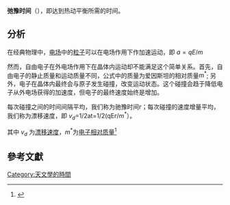 {{Otheruses|subject=热动平衡所需的弛豫时间|other=核磁共振的弛緩|弛緩 (核磁共振)}}

'''弛豫时间'''（{{lang|en|Relaxation Time}}），即达到热动平衡所需的时间。

== 分析 ==
在经典物理中，[[电场|电场]]中的[[粒子|粒子]]可以在电场作用下作加速运动，即 <math>a=qE/m</math>

然而，自由电子在外电场作用下在晶体内运动却不能满足这个简单关系。首先，自由电子的静止质量和运动质量不同，公式中的质量为爱因斯坦的相对质量<math>m^*</math>; 另外，电子在晶体内最终会与原子发生碰撞，改变运动状态。这个碰撞会趋于降低电子从外电场获得的加速度，但电子的最终速度始终是增加。

每次碰撞之间的时间间隔平均，我们称为驰豫时间г；每次碰撞的速度增量平均，我们称为漂移速度，即
<math>v_{d}</math>=1/2at=1/2(qEг/<math>m^*</math>）。

其中 <math>v_{d}</math> 为[[漂移速度|漂移速度]]，<math>m^*</math>为[[电子相对质量|电子相对质量]]<ref>{{cite book | last = Green | first = Martin.A | authorlink = | coauthors = | title = Solar Cell-operation principles,technology and system applications | publisher = the Universiity of New South Wales | date = 1998-12 | location = Australia | pages = 34-35 | url = | doi = | id = | isbn = 0-13-82270 }}</ref>

== 參考文獻 ==
{{reflist}}

{{Standard-stub}}
[[Category:天文學的時間|Category:天文學的時間]]